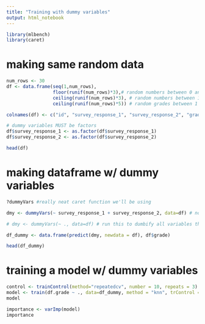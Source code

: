 ```yaml
---
title: "Training with dummy variables"
output: html_notebook
---
```


```r
library(mlbench)
library(caret)
```

# making same random data
```r
num_rows <- 30
df <- data.frame(seq(1,num_rows), 
                 floor(runif(num_rows)*3),# random numbers between 0 and 2
                 ceiling(runif(num_rows)*3), # random numbers between 1 and 3
                 ceiling(runif(num_rows)*5)) # random grades between 1 and 5

colnames(df) <- c("id", "survey_response_1", "survey_response_2", "grade")

# dummy variables MUST be factors
df$survey_response_1 <- as.factor(df$survey_response_1)
df$survey_response_2 <- as.factor(df$survey_response_2)

head(df)
```

# making dataframe w/ dummy variables
```r
?dummyVars #really neat caret function we'll be using

dmy <- dummyVars(~ survey_response_1 + survey_response_2, data=df) # notice how we specify which columns to "dumbify""

# dmy <- dummyVars(~ ., data=df) # run this to dumbify all variables that are factors

df_dummy <- data.frame(predict(dmy, newdata = df), df$grade)

head(df_dummy)
```

# training a model w/ dummy variables
```r
control <- trainControl(method="repeatedcv", number = 10, repeats = 3)
model <- train(df.grade ~ ., data=df_dummy, method = "knn", trControl = control)
model

importance <- varImp(model)
importance
```

